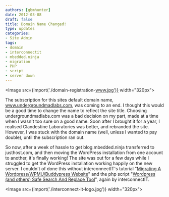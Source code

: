 ```yaml
---
authors: [gbmhunter]
date: 2012-03-08
draft: false
title: Domain Name Changed!
type: updates
categories:
- Site Admin
tags:
- domain
- interconnectit
- mbedded.ninja
- migration
- PHP
- script
- server down
---
```



<Image src={import('./domain-registration-www.jpg')} width="320px"></Image>

The subscription for this sites default domain name, www.undergroundmadlabs.com, was coming to an end. I thought this would be a good time to change the name to reflect the site title. Choosing undergroundmadlabs.com was a bad decision on my part, made at a time when I wasn't too sure on a good name. Soon after I brought it for a year, I realised Clandestine Laboratories was better, and rebranded the site. However, I was stuck with the domain name (well, unless I wanted to pay double), until the subscription ran out.

So now, after a week of hassle to get blog.mbedded.ninja transferred to justhost.com, and then moving the WordPress installation from one account to another, it's finally working! The site was out for a few days while I struggled to get the WordPress installation working happily on the new server. I couldn't of done this without interconnectIT's tutorial "[Migrating A Wordpress/WPMU/Buddypress Website](http://interconnectit.com/719/migrating-a-wordpresswpmubuddypress-website/)" and the php script "[Wordpress (and others) Safe Search And Replace Tool](http://interconnectit.com/124/search-and-replace-for-wordpress-databases/)", again by interconnectIT.

<Image src={import('./interconnect-it-logo.jpg')} width="320px"></Image>
